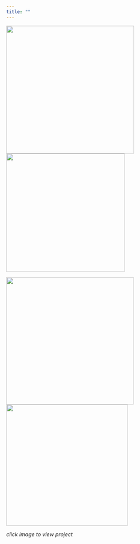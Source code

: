 ```yaml
---
title: ""
---
```


[![](/images/gof/predictors.png){width="340"}](https://brookemwalters.github.io/Collection/sections/glmv1/pi.html) [![](/images/methodology.png){width="315"}](https://brookemwalters.github.io/Nimby_Site/Final%20Report.html)

[![](/images/sp.png){fig-align="left" width="339"}](https://rpubs.com/ekoorb03/MI_C19Mortality) [![](/images/de.png){width="323"}](https://brookemwalters.github.io/digitaleccon/)

*click image to view project*
